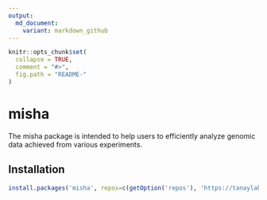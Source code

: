 ```yaml
---
output:
  md_document:
    variant: markdown_github
---
```



```r
knitr::opts_chunk$set(
  collapse = TRUE,
  comment = "#>",
  fig.path = "README-"
)
```

# misha

The misha package is intended to help users to efficiently analyze genomic data achieved from various experiments.

## Installation
```r
install.packages('misha', repos=c(getOption('repos'), 'https://tanaylab.bitbucket.io/repo'))
```


